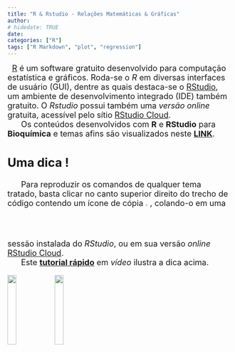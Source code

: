 ```yaml
---
title: "R & Rstudio - Relações Matemáticas & Gráficas"
author: 
# hidedate: TRUE
date:  
categories: ["R"]
tags: ["R Markdown", "plot", "regression"]
---
```


<font size="4">

|   [R](https://cran.r-project.org/) é um software gratuito desenvolvido para computação estatística e gráficos. Roda-se o *R* em diversas interfaces de usuário (GUI), dentre as quais destaca-se o [RStudio](https://www.rstudio.com/), um ambiente de desenvolvimento integrado (IDE) também gratuito. O *Rstudio* possui também uma *versão online* gratuita, acessível pelo sítio [RStudio Cloud](https://rstudio.cloud/).

|       Os conteúdos desenvolvidos com **R** e **RStudio** para **Bioquímica** e temas afins são visualizados neste [**LINK**](.\introducao.html).

## Uma dica ! ##
|       Para reproduzir os comandos de qualquer tema tratado, basta clicar no canto superior direito do trecho de código contendo um ícone de cópia ![ copiar ](icon_copiar.png){width=2%}, colando-o em uma sessão instalada do *RStudio*, ou em sua versão *online* [RStudio Cloud](https://login.rstudio.cloud/).

|       Este [**tutorial rápido**](https://youtu.be/LF99kO8DE6Y){target="\_blank"} em *vídeo* ilustra a dica acima.

![](r.logo.jpeg){width=20%}
![](rstudio.png){width=20%}

</font>
